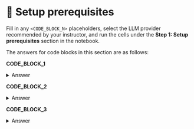 # 👐 Setup prerequisites

Fill in any `<CODE_BLOCK_N>` placeholders, select the LLM provider recommended by your instructor, and run the cells under the **Step 1: Setup prerequisites** section in the notebook.

The answers for code blocks in this section are as follows:

**CODE_BLOCK_1**

<details>
<summary>Answer</summary>
<div>
```python
mongodb_client[DB_NAME]
```
</div>
</details>

**CODE_BLOCK_2**

<details>
<summary>Answer</summary>
<div>
```python
db[VS_COLLECTION_NAME]
```
</div>
</details>

**CODE_BLOCK_3**

<details>
<summary>Answer</summary>
<div>
```python
db[FULL_COLLECTION_NAME]
```
</div>
</details>